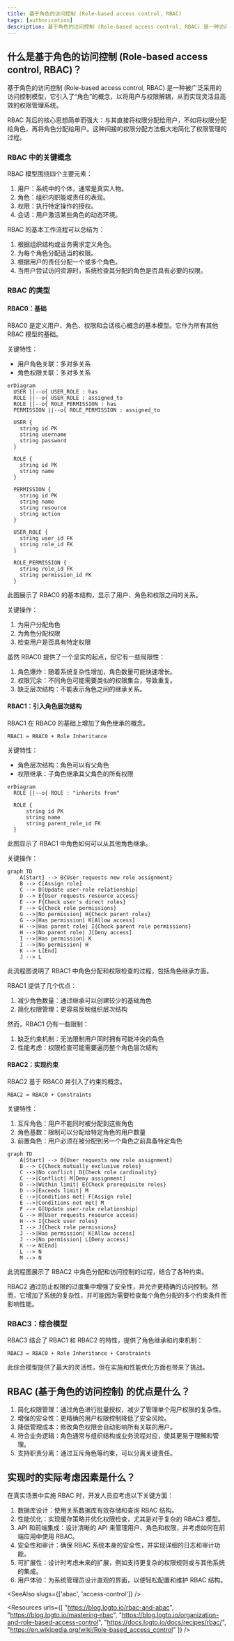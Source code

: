 ```yaml
---
title: 基于角色的访问控制 (Role-based access control, RBAC)
tags: [authorization]
description: 基于角色的访问控制 (Role-based access control, RBAC) 是一种访问控制模型，它将权限分配给角色而不是直接分配给用户，提供了一种灵活且高效的方式来管理系统中的访问权限。
---
```


## 什么是基于角色的访问控制 (Role-based access control, RBAC)？

基于角色的访问控制 (Role-based access control, RBAC) 是一种被广泛采用的访问控制模型，它引入了“角色”的概念，以将用户与权限解耦，从而实现灵活且高效的权限管理系统。

RBAC 背后的核心思想简单而强大：与其直接将权限分配给用户，不如将权限分配给角色，再将角色分配给用户。这种间接的权限分配方法极大地简化了权限管理的过程。

### RBAC 中的关键概念

RBAC 模型围绕四个主要元素：

1. 用户：系统中的个体，通常是真实人物。
2. 角色：组织内职能或责任的表现。
3. 权限：执行特定操作的授权。
4. 会话：用户激活某些角色的动态环境。

RBAC 的基本工作流程可以总结为：
1. 根据组织结构或业务需求定义角色。
2. 为每个角色分配适当的权限。
3. 根据用户的责任分配一个或多个角色。
4. 当用户尝试访问资源时，系统检查其分配的角色是否具有必要的权限。

### RBAC 的类型

#### RBAC0：基础

RBAC0 是定义用户、角色、权限和会话核心概念的基本模型。它作为所有其他 RBAC 模型的基础。

关键特性：
- 用户角色关联：多对多关系
- 角色权限关联：多对多关系

```mermaid
erDiagram
  USER ||--o{ USER_ROLE : has
  ROLE ||--o{ USER_ROLE : assigned_to
  ROLE ||--o{ ROLE_PERMISSION : has
  PERMISSION ||--o{ ROLE_PERMISSION : assigned_to

  USER {
    string id PK
    string username
    string password
  }

  ROLE {
    string id PK
    string name
  }

  PERMISSION {
    string id PK
    string name
    string resource
    string action
  }

  USER_ROLE {
    string user_id FK
    string role_id FK
  }

  ROLE_PERMISSION {
    string role_id FK
    string permission_id FK
  }
```

此图展示了 RBAC0 的基本结构，显示了用户、角色和权限之间的关系。

关键操作：
1. 为用户分配角色
2. 为角色分配权限
3. 检查用户是否具有特定权限

虽然 RBAC0 提供了一个坚实的起点，但它有一些局限性：
1. 角色爆炸：随着系统复杂性增加，角色数量可能快速增长。
2. 权限冗余：不同角色可能需要类似的权限集合，导致重复。
3. 缺乏层次结构：不能表示角色之间的继承关系。

#### RBAC1：引入角色层次结构

RBAC1 在 RBAC0 的基础上增加了角色继承的概念。

```plaintext
RBAC1 = RBAC0 + Role Inheritance
```

关键特性：
- 角色层次结构：角色可以有父角色
- 权限继承：子角色继承其父角色的所有权限

```mermaid
erDiagram
  ROLE ||--o{ ROLE : "inherits from"
  
  ROLE {
      string id PK
      string name
      string parent_role_id FK
  }
```

此图显示了 RBAC1 中角色如何可以从其他角色继承。

关键操作：

```mermaid
graph TD
    A[Start] --> B{User requests new role assignment}
    B --> C[Assign role]
    C --> D[Update user-role relationship]
    D --> E{User requests resource access}
    E --> F{Check user's direct roles}
    F --> G{Check role permissions}
    G -->|No permission| H{Check parent roles}
    G -->|Has permission| K[Allow access]
    H -->|Has parent role| I{Check parent role permissions}
    H -->|No parent role| J[Deny access]
    I -->|Has permission| K
    I -->|No permission| H
    K --> L[End]
    J --> L
```

此流程图说明了 RBAC1 中角色分配和权限检查的过程，包括角色继承方面。

RBAC1 提供了几个优点：
1. 减少角色数量：通过继承可以创建较少的基础角色
2. 简化权限管理：更容易反映组织层次结构

然而，RBAC1 仍有一些限制：
1. 缺乏约束机制：无法限制用户同时拥有可能冲突的角色
2. 性能考虑：权限检查可能需要遍历整个角色层次结构

#### RBAC2：实现约束

RBAC2 基于 RBAC0 并引入了约束的概念。

```plaintext
RBAC2 = RBAC0 + Constraints
```

关键特性：
1. 互斥角色：用户不能同时被分配到这些角色
2. 角色基数：限制可以分配给特定角色的用户数量
3. 前置角色：用户必须在被分配到另一个角色之前具备特定角色

```mermaid
graph TD
    A[Start] --> B{User requests new role assignment}
    B --> C{Check mutually exclusive roles}
    C -->|No conflict| D{Check role cardinality}
    C -->|Conflict| M[Deny assignment]
    D -->|Within limit| E{Check prerequisite roles}
    D -->|Exceeds limit| M
    E -->|Conditions met| F[Assign role]
    E -->|Conditions not met| M
    F --> G[Update user-role relationship]
    G --> H{User requests resource access}
    H --> I{Check user roles}
    I --> J{Check role permissions}
    J -->|Has permission| K[Allow access]
    J -->|No permission| L[Deny access]
    K --> N[End]
    L --> N
    M --> N
```

此流程图展示了 RBAC2 中角色分配和访问控制的过程，结合了各种约束。

RBAC2 通过防止权限的过度集中增强了安全性，并允许更精确的访问控制。然而，它增加了系统的复杂性，并可能因为需要检查每个角色分配的多个约束条件而影响性能。

### RBAC3：综合模型

RBAC3 结合了 RBAC1 和 RBAC2 的特性，提供了角色继承和约束机制：

```plaintext
RBAC3 = RBAC0 + Role Inheritance + Constraints
```

此综合模型提供了最大的灵活性，但在实施和性能优化方面也带来了挑战。

## RBAC (基于角色的访问控制) 的优点是什么？

1. 简化权限管理：通过角色进行批量授权，减少了管理单个用户权限的复杂性。
2. 增强的安全性：更精确的用户权限控制降低了安全风险。
3. 降低管理成本：修改角色权限会自动影响所有关联的用户。
4. 符合业务逻辑：角色通常与组织结构或业务流程对应，使其更易于理解和管理。
5. 支持职责分离：通过互斥角色等约束，可以分离关键责任。

## 实现时的实际考虑因素是什么？

在真实场景中实施 RBAC 时，开发人员应考虑以下关键方面：

1. 数据库设计：使用关系数据库有效存储和查询 RBAC 结构。
2. 性能优化：实现缓存策略并优化权限检查，尤其是对于复杂的 RBAC3 模型。
3. API 和前端集成：设计清晰的 API 来管理用户、角色和权限，并考虑如何在前端应用中使用 RBAC。
4. 安全性和审计：确保 RBAC 系统本身的安全性，并实现详细的日志和审计功能。
5. 可扩展性：设计时考虑未来的扩展，例如支持更复杂的权限规则或与其他系统的集成。
6. 用户体验：为系统管理员设计直观的界面，以便轻松配置和维护 RBAC 结构。

<SeeAlso slugs={['abac', 'access-control']} />

<Resources
  urls={[
    "https://blog.logto.io/rbac-and-abac",
    "https://blog.logto.io/mastering-rbac",
    "https://blog.logto.io/organization-and-role-based-access-control",
    "https://docs.logto.io/docs/recipes/rbac/",
    "https://en.wikipedia.org/wiki/Role-based_access_control"
  ]}
/>